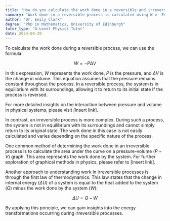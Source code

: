 ```yaml
---
title: "How do you calculate the work done in a reversible and irreversible process?"
summary: "Work done in a reversible process is calculated using W = -P∆V, while for an irreversible process, the calculation is more complex."
author: "Dr. Emily Clark"
degree: "PhD in Mathematics, University of Edinburgh"
tutor_type: "A-Level Physics Tutor"
date: 2024-04-29
---
```


To calculate the work done during a reversible process, we can use the formula:

$$
W = -P \Delta V
$$

In this expression, $W$ represents the work done, $P$ is the pressure, and $\Delta V$ is the change in volume. This equation assumes that the pressure remains constant throughout the process. In a reversible process, the system is in equilibrium with its surroundings, allowing it to return to its initial state if the process is reversed.

For more detailed insights on the interaction between pressure and volume in physical systems, please visit [insert link].

In contrast, an irreversible process is more complex. During such a process, the system is not in equilibrium with its surroundings and cannot simply return to its original state. The work done in this case is not easily calculated and varies depending on the specific nature of the process.

One common method of determining the work done in an irreversible process is to calculate the area under the curve on a pressure-volume ($P-V$) graph. This area represents the work done by the system. For further exploration of graphical methods in physics, please refer to [insert link].

Another approach to understanding work in irreversible processes is through the first law of thermodynamics. This law states that the change in internal energy ($\Delta U$) of a system is equal to the heat added to the system ($Q$) minus the work done by the system ($W$):

$$
\Delta U = Q - W
$$

By applying this principle, we can gain insights into the energy transformations occurring during irreversible processes.
    